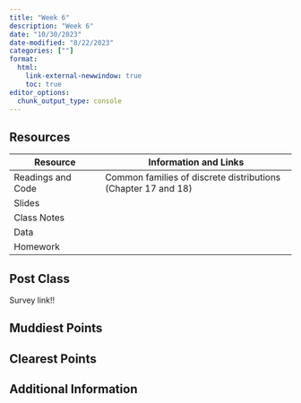 ```yaml
---
title: "Week 6"
description: "Week 6"
date: "10/30/2023"
date-modified: "8/22/2023"
categories: [""]
format: 
  html:
    link-external-newwindow: true
    toc: true
editor_options: 
  chunk_output_type: console
---
```


## Resources

| Resource          | Information and Links                                         |
|---------------------|--------------------------------------------|
| Readings and Code | Common families of discrete distributions (Chapter 17 and 18) |
| Slides            |                                                               |
| Class Notes       |                                                               |
| Data              |                                                               |
| Homework          |                                                               |

## Post Class

Survey link!!

## Muddiest Points

## Clearest Points

## Additional Information
